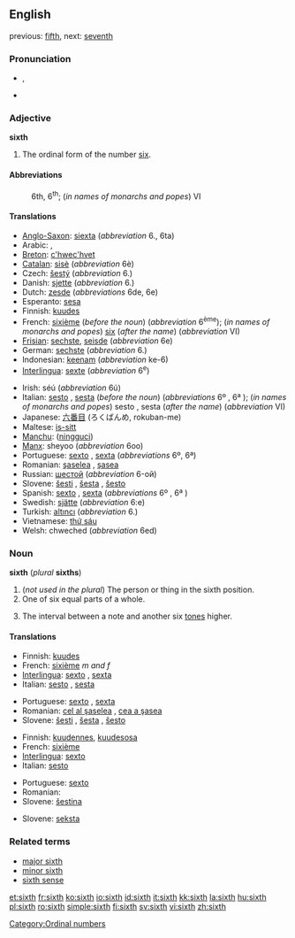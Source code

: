 {{wikipedia}}
==English==

previous: [[fifth]], next: [[seventh]]

===Pronunciation===
*{{IPA|/sɪksθ/}}, {{SAMPA|/sIksT/}}
*{{audio|en-us-sixth.ogg|Audio (US)}}

===Adjective===
'''sixth'''

# The ordinal form of the number [[six]].

====Abbreviations====
:6th, 6<sup>th</sup>; (''in names of monarchs and popes'') VI

====Translations====
{{top}}
*[[Anglo-Saxon]]: [[siexta]] (''abbreviation'' 6., 6ta)
*Arabic: {{ARchar|[[سادِس]]}} {{IPAchar|(saːdis)}} {{m}}, {{ARchar|[[َسادِسَة]]}} {{IPAchar|(saːdisa)}}  {{f}}
*[[Breton]]: [[c'hwec'hvet]]
*[[Catalan]]: [[sisè]] (''abbreviation'' 6è)
*Czech: [[šestý]] (''abbreviation'' 6.)
*Danish: [[sjette]] (''abbreviation'' 6.)
*Dutch: [[zesde]] (''abbreviations'' 6de, 6e)
*Esperanto: [[sesa]]
*Finnish: [[kuudes]]
*French: [[sixième]] (''before the noun'') (''abbreviation'' 6<sup>ème</sup>); (''in names of monarchs and popes'') [[six]] (''after the name'') (''abbreviation'' VI)
*[[Frisian]]: [[sechste]], [[seisde]] (''abbreviation'' 6e)
*German: [[sechste]] (''abbreviation'' 6.)
*Indonesian: [[keenam]] (''abbreviation'' ke-6)
*[[Interlingua]]: [[sexte]] (''abbreviation'' 6<sup>e</sup>)
{{mid}}
*Irish: séú (''abbreviation'' 6ú)
*Italian: [[sesto]] {{m}}, [[sesta]] {{f}} (''before the noun'') (''abbreviations'' 6º {{m}}, 6ª {{f}}); (''in names of monarchs and popes'') sesto {{m}}, sesta {{f}} (''after the name'') (''abbreviation'' VI)
*Japanese: [[六番目]] (ろくばんめ, rokuban-me)
*Maltese: [[is-sitt]]
*[[Manchu]]: ([[ningguci]])
*[[Manx]]: sheyoo (''abbreviation'' 6oo)
*Portuguese: [[sexto]] {{m}}, [[sexta]] {{f}} (''abbreviations'' 6º, 6ª)
*Romanian: [[şaselea]] {{m}}, [[şasea]] {{f}}
*Russian: [[шестой]] (''abbreviation'' 6-ой)
*Slovene: [[šesti]] {{m}}, [[šesta]] {{f}}, [[šesto]] {{n}}
*Spanish: [[sexto]] {{m}}, [[sexta]] {{f}} (''abbreviations'' 6º {{m}}, 6ª {{f}})
*Swedish: [[sjätte]] (''abbreviation'' 6:e)
*Turkish: [[altıncı]] (''abbreviation'' 6.)
*Vietnamese: [[thứ sáu]]
*Welsh: chweched (''abbreviation'' 6ed)
{{bottom}}

===Noun===
'''sixth''' (''plural'' '''sixths''')

# (''not used in the plural'') The person or thing in the sixth position.
# One of six equal parts of a whole.
# {{music}} The interval between a note and another six [[tone]]s higher.

====Translations====

{{trans-top|person or thing in sixth place}}
*Finnish: [[kuudes]]
*French: [[sixième]] ''m and f''
*[[Interlingua]]: [[sexto]] {{m}}, [[sexta]] {{f}}
*Italian: [[sesto]] {{m}}, [[sesta]] {{f}}
{{trans-mid}}
*Portuguese: [[sexto]] {{m}}, [[sexta]] {{f}}
*Romanian: [[cel al şaselea]] {{m}}, [[cea a şasea]] {{f}}
*Slovene: [[šesti]] {{m}}, [[šesta]] {{f}}, [[šesto]] {{n}}
{{trans-bottom}}

{{trans-top|one of six equal parts of a whole}}
*Finnish: [[kuudennes]], [[kuudesosa]]
*French: [[sixième]] {{m}}
*[[Interlingua]]: [[sexto]]
*Italian: [[sesto]] {{m}}
{{trans-mid}}
*Portuguese: [[sexto]] {{m}}
*Romanian: {{t|ro|şesime}} {{f}}
*Slovene: [[šestina]] {{f}}
{{trans-bottom}}

{{trans-top|interval}}
{{trans-mid}}
*Slovene: [[seksta]] {{f}}
{{trans-bottom}}

===Related terms===
*[[major sixth]]
*[[minor sixth]]
*[[sixth sense]]

[[Category:Ordinal numbers]]

[[et:sixth]]
[[fr:sixth]]
[[ko:sixth]]
[[io:sixth]]
[[id:sixth]]
[[it:sixth]]
[[kk:sixth]]
[[la:sixth]]
[[hu:sixth]]
[[pl:sixth]]
[[ro:sixth]]
[[simple:sixth]]
[[fi:sixth]]
[[sv:sixth]]
[[vi:sixth]]
[[zh:sixth]]